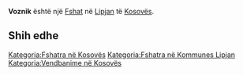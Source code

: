{{Fshat në Kosovës
 | Emri                = Voznik
| srp_N_name = Voznik
| srp_N_FULL_NAME_RO = Voznik
| srp_N_FULL_NAME_ND_RO = Voznik
| srp_N_SORT_NAME_RG = VOZNIK
| srp_N_FULL_NAME_RG = Voznik
| srp_N_FULL_NAME_ND_RG = Voznik
| std_V_name = Ivanica
| std_V_FULL_NAME_RO = Ivanica
| std_V_FULL_NAME_ND_RO = Ivanica
| std_V_SORT_NAME_RG = IVANICA
| std_V_FULL_NAME_RG = Ivanica
| std_V_FULL_NAME_ND_RG = Ivanica

 | Emri (Rasa dhanore) = 
 | Figura              = 
 | Shteti              = Kosovo
 | Komuna              = Lipjan
 | Kodi postar         = 
 | Sipërfaqja          = 

 | Popullsia           = 

 | Regj. i popullsisë  = 
 | Dend. e popullsisë  = 
 | Faqja zyrtare       = 
 <!--- Koordinatat ----> 
 | Gjerësia            = 43.056389
 | Gjatësia            = 20.783056
 | Lartësia            = 
}}
'''Voznik''' është një [[Fshat]] në [[Lipjan]] të [[Kosovës]].

<!-- == Gjeografia == -->
<!-- == Historia == -->
<!-- == Demografia == -->
== Shih edhe ==
{{Komuna Lipjan}}
{{Kosovo-Administrata-Cung}}

[[Kategoria:Fshatra në Kosovës]]
[[Kategoria:Fshatra në Kommunes Lipjan]]
[[Kategoria:Vendbanime në Kosovës]]